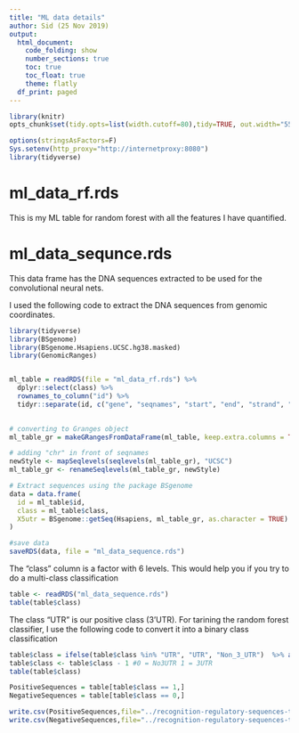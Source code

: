 ```yaml
---
title: "ML data details"
author: Sid (25 Nov 2019)
output: 
  html_document:
    code_folding: show
    number_sections: true
    toc: true
    toc_float: true
    theme: flatly
  df_print: paged
---
```


```r
library(knitr)
opts_chunk$set(tidy.opts=list(width.cutoff=80),tidy=TRUE, out.width="55%", fig.align = "center")
```

```r
options(stringsAsFactors=F)
Sys.setenv(http_proxy="http://internetproxy:8080")
library(tidyverse)
```


# ml_data_rf.rds  
This is my ML table for random forest with all the features I have quantified. 


# ml_data_sequnce.rds  
This data frame has the DNA sequences extracted to be used for the convolutional neural nets.  

I used the following code to extract the DNA sequences from genomic coordinates.  

```r
library(tidyverse)
library(BSgenome)
library(BSgenome.Hsapiens.UCSC.hg38.masked)
library(GenomicRanges)


ml_table = readRDS(file = "ml_data_rf.rds") %>% 
  dplyr::select(class) %>% 
  rownames_to_column("id") %>% 
  tidyr::separate(id, c("gene", "seqnames", "start", "end", "strand", "tmp"), sep=":", remove=FALSE)
  

# converting to Granges object
ml_table_gr = makeGRangesFromDataFrame(ml_table, keep.extra.columns = TRUE)

# adding "chr" in front of seqnames
newStyle <- mapSeqlevels(seqlevels(ml_table_gr), "UCSC")
ml_table_gr <- renameSeqlevels(ml_table_gr, newStyle)

# Extract sequences using the package BSgenome
data = data.frame(
  id = ml_table$id,
  class = ml_table$class,
  X5utr = BSgenome::getSeq(Hsapiens, ml_table_gr, as.character = TRUE)
)

#save data
saveRDS(data, file = "ml_data_sequence.rds")
```


The "class" column is a factor with 6 levels. This would help you if you try to do a multi-class classification  

```r
table <- readRDS("ml_data_sequence.rds")
table(table$class)
```
  
The class "UTR" is our positive class (3'UTR). For tarining the random forest classifier, I use the following code to convert it into a binary class classification  

```r
table$class = ifelse(table$class %in% "UTR", "UTR", "Non_3_UTR")  %>% as.factor() %>% as.integer()
table$class <- table$class - 1 #0 = No3UTR 1 = 3UTR
table(table$class)
```

```r
PositiveSequences = table[table$class == 1,]
NegativeSequences = table[table$class == 0,]
```

```r
write.csv(PositiveSequences,file="../recognition-regulatory-sequences-thesis/Data/UTR/PositiveUTRSequences_untreated_sid", row.names = FALSE, quote = FALSE)
write.csv(NegativeSequences,file="../recognition-regulatory-sequences-thesis/Data/UTR/NegativeUTRSequences_untreated_sid", row.names = FALSE, quote = FALSE)
```



